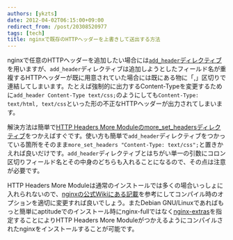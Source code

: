 ```yaml
---
authors: [ykzts]
date: 2012-04-02T06:15:00+09:00
redirect_from: /post/20308520977
tags: [tech]
title: nginxで既存のHTTPヘッダーを上書きして送出する方法
---
```


nginxで任意のHTTPヘッダーを追加したい場合には[`add_header`ディレクティブ](http://wiki.nginx.org/HttpHeadersModule#add_header)を用いますが、`add_header`ディレクティブは追加しようとしたフィールド名が重複するHTTPヘッダーが既に用意されていた場合には既にある物に「,」区切りで連結してしまいます。たとえば強制的に出力するContent-Typeを変更するために`add_header Content-Type text/css;`のようにしても`Content-Type: text/html, text/css`といった形の不正なHTTPヘッダーが出力されてしまいます。

<!--truncate-->

解決方法は簡単で[HTTP Headers More Moduleのmore_set_headersディレクティブ](http://wiki.nginx.org/HttpHeadersMoreModule#more_set_headers)をつかえばすぐです。使い方も簡単で`add_header`ディレクティブをつかっている箇所をそのまま`more_set_headers "Content-Type: text/css";`と置きかえれば良いだけです。`add_header`ディレクティブとはちがい単一の引数にコロン区切りフィールド名とその中身のどちらも入れることになるので、その点は注意が必要です。

HTTP Headers More Moduleは通常のインストールでは多くの場合いっしょに入れられないので、[nginxの公式Wikiにある記載](http://wiki.nginx.org/HttpHeadersMoreModule#Installation)を参考にしてコンパイル時のオプションを適切に変更すれば良いでしょう。またDebian GNU/Linuxであればもっと簡単にaptitudeでのインストール時にnginx-fullではなく[nginx-extras](http://packages.debian.org/nginx-extras)を指定することによりHTTP Headers More Moduleがつかえるようにコンパイルされたnginxをインストールすることが可能です。
